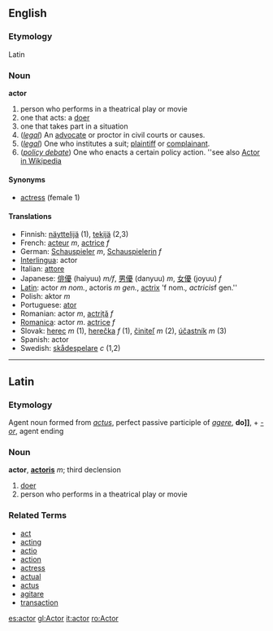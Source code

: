 ==English==
===Etymology===
Latin
=== Noun ===
'''actor'''

# person who performs in a theatrical play or movie
# one that acts: a [[doer]]
# one that takes part in a situation
#(''[[legal]]'') An [[advocate]] or proctor in civil courts or causes.
#(''[[legal]]'') One who institutes a suit; [[plaintiff]] or [[complainant]].
#(''[[Wikipedia:Policy Debate|policy debate]]'') One who enacts a certain policy action.  ''see also [[Wikipedia:Actor (Policy Debate)|Actor in Wikipedia]]

==== Synonyms ====
*[[actress]] (female 1)

==== Translations ====
*Finnish: [[näyttelijä]] (1), [[tekijä]] (2,3)
*French: [[acteur]] ''m'', [[actrice]] ''f''
*German: [[Schauspieler]] ''m'', [[Schauspielerin]] ''f''
*[[Interlingua]]: actor
*Italian: [[attore]]
*Japanese: [[俳優]] (haiyuu) ''m/f'', [[男優]] (danyuu) ''m'', [[女優]] (joyuu) ''f''
*[[Latin]]: actor ''m nom.'', actoris ''m gen.'', [[actrix]] 'f nom.'', actricis ''f gen.''
*Polish: aktor ''m''
*Portuguese: [[ator]]
*Romanian: actor ''m'', [[actriţă]] ''f''
*[[Romanica]]: actor ''m''. [[actrice]] ''f''
*Slovak: [[herec]] ''m'' (1), [[herečka]] ''f'' (1), [[činiteľ]] ''m'' (2), [[účastník]] ''m'' (3)
*Spanish: actor
*Swedish: [[skådespelare]] ''c'' (1,2)

----

==Latin==
===Etymology===
Agent noun formed from ''[[actus]]'', perfect passive participle of ''[[agere]]'', '''do]]''', + ''[[-or]]'', agent ending

===Noun===
'''actor''', '''[[actoris]]''' ''m''; third declension

# [[doer]]
# person who performs in a theatrical play or movie

===Related Terms===
*[[act]]
*[[acting]]
*[[actio]]
*[[action]]
*[[actress]]
*[[actual]]
*[[actus]]
*[[agitare]]
*[[transaction]]

[[es:actor]]
[[gl:Actor]]
[[it:actor]]
[[ro:Actor]]